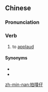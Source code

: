 ==Chinese==
{{zh-forms|type=12}}

===Pronunciation===
{{zh-pron
|mn=phah-pho̍k-仔
|cat=v
}}

===Verb===
{{zh-verb}}

# {{lb|zh|Min Nan}} to [[applaud]]

====Synonyms====
* {{zh-l|鼓掌}}
* {{zh-l|拍手}}

[[zh-min-nan:拍噗仔]]